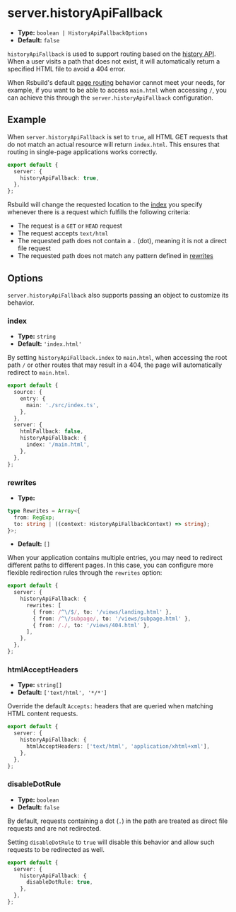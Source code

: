 # server.historyApiFallback

- **Type:** `boolean | HistoryApiFallbackOptions`
- **Default:** `false`

`historyApiFallback` is used to support routing based on the [history API](https://developer.mozilla.org/en-US/docs/Web/API/History_API). When a user visits a path that does not exist, it will automatically return a specified HTML file to avoid a 404 error.

When Rsbuild's default [page routing](/guide/basic/server#page-routing) behavior cannot meet your needs, for example, if you want to be able to access `main.html` when accessing `/`, you can achieve this through the `server.historyApiFallback` configuration.

## Example

When `server.historyApiFallback` is set to `true`, all HTML GET requests that do not match an actual resource will return `index.html`. This ensures that routing in single-page applications works correctly.

```ts title="rsbuild.config.ts"
export default {
  server: {
    historyApiFallback: true,
  },
};
```

Rsbuild will change the requested location to the [index](#index) you specify whenever there is a request which fulfills the following criteria:

- The request is a `GET` or `HEAD` request
- The request accepts `text/html`
- The requested path does not contain a `.` (dot), meaning it is not a direct file request
- The requested path does not match any pattern defined in [rewrites](#rewrites)

## Options

`server.historyApiFallback` also supports passing an object to customize its behavior.

### index

- **Type:** `string`
- **Default:** `'index.html'`

By setting `historyApiFallback.index` to `main.html`, when accessing the root path `/` or other routes that may result in a 404, the page will automatically redirect to `main.html`.

```ts title="rsbuild.config.ts"
export default {
  source: {
    entry: {
      main: './src/index.ts',
    },
  },
  server: {
    htmlFallback: false,
    historyApiFallback: {
      index: '/main.html',
    },
  },
};
```

### rewrites

- **Type:**

```ts
type Rewrites = Array<{
  from: RegExp;
  to: string | ((context: HistoryApiFallbackContext) => string);
}>;
```

- **Default:** `[]`

When your application contains multiple entries, you may need to redirect different paths to different pages. In this case, you can configure more flexible redirection rules through the `rewrites` option:

```ts title="rsbuild.config.ts"
export default {
  server: {
    historyApiFallback: {
      rewrites: [
        { from: /^\/$/, to: '/views/landing.html' },
        { from: /^\/subpage/, to: '/views/subpage.html' },
        { from: /./, to: '/views/404.html' },
      ],
    },
  },
};
```

### htmlAcceptHeaders

- **Type:** `string[]`
- **Default:** `['text/html', '*/*']`

Override the default `Accepts:` headers that are queried when matching HTML content requests.

```ts title="rsbuild.config.ts"
export default {
  server: {
    historyApiFallback: {
      htmlAcceptHeaders: ['text/html', 'application/xhtml+xml'],
    },
  },
};
```

### disableDotRule

- **Type:** `boolean`
- **Default:** `false`

By default, requests containing a dot (`.`) in the path are treated as direct file requests and are not redirected.

Setting `disableDotRule` to `true` will disable this behavior and allow such requests to be redirected as well.

```ts title="rsbuild.config.ts"
export default {
  server: {
    historyApiFallback: {
      disableDotRule: true,
    },
  },
};
```
